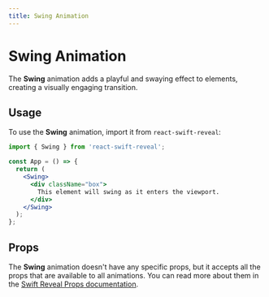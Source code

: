 ```yaml
---
title: Swing Animation
---
```


# Swing Animation

The **Swing** animation adds a playful and swaying effect to elements, creating a visually engaging transition.

## Usage

To use the **Swing** animation, import it from `react-swift-reveal`:

```jsx filename="App.jsx" {3} copy
import { Swing } from 'react-swift-reveal';

const App = () => {
  return (
    <Swing>
      <div className="box">
        This element will swing as it enters the viewport.
      </div>
    </Swing>
  );
};
```

## Props

The **Swing** animation doesn't have any specific props, but it accepts all the props that are available to all animations. You can read more about them in the [Swift Reveal Props documentation](/animations/props/).
